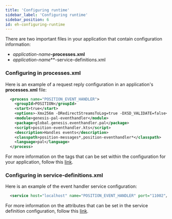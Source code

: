 ```yaml
---
title: 'Configuring runtime'
sidebar_label: 'Configuring runtime'
sidebar_position: 6
id: eh-configuring-runtime
---
```




There are two important files in your application that contain configuration information: 
-  _application-name_**-processes.xml**
- _application-name_**-service-definitions.xml



### Configuring in processes.xml

Here is an example of a request reply configuration in an application's **processes.xml** file:

```xml
  <process name="POSITION_EVENT_HANDLER">
    <groupId>POSITION</groupId>
    <start>true</start>
    <options>-Xmx256m -DRedirectStreamsToLog=true -DXSD_VALIDATE=false</options>
    <module>genesis-pal-eventhandler</module>
    <package>global.genesis.eventhandler.pal</package>
    <script>position-eventhandler.kts</script>
    <description>Handles events</description>
    <classpath>position-messages*,position-eventhandler*</classpath>
    <language>pal</language>
  </process>
```

For more information on the tags that can be set within the configuration for your application, follow this [link](/creating-applications/configure-runtime/processes-xml).

### Configuring in service-definitions.xml

Here is an example of the event handler service configuration:

```xml
  <service host="localhost" name="POSITION_EVENT_HANDLER" port="11002"/>
```

For more information on the attributes that can be set in the service definition configuration, follow this [link](/creating-applications/configure-runtime/service-definitions).


